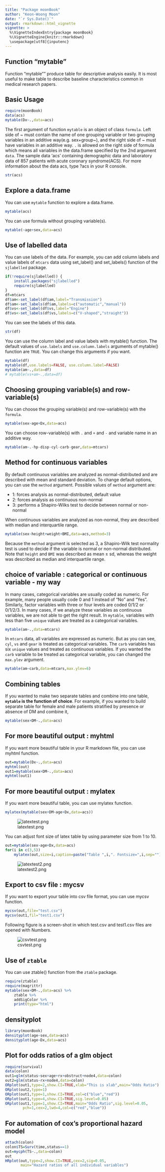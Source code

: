 ```yaml
---
title: "Package moonBook"
author: "Keon-Woong Moon"
date: "`r Sys.Date()`"
output: rmarkdown::html_vignette
vignette: >
  %\VignetteIndexEntry{package moonBook}
  %\VignetteEngine{knitr::rmarkdown}
  \usepackage[utf8]{inputenc}
---
```



## Function "mytable"

Function "mytable"" produce table for descriptive analysis easily. It is most useful to make table to describe baseline characteristics common in medical research papers. 

## Basic Usage

```r
require(moonBook)
data(acs)
mytable(Dx~.,data=acs)
```

The first argument of function `mytable` is an object of class `formula`. Left side of ~ must contain the name of one grouping variable or two grouping variables in an additive way(e.g. sex+group~), and the right side of ~ must have variables in an additive way. `.` is allowed on the right side of formula which means all variables in the data.frame specified by the 2nd argument `data`. The sample data 'acs' containing demographic data and laboratory data of 857 patients with acute coronary syndrome(ACS). For more information about the data acs, type ?acs in your R console.  

```r
str(acs)
```

## Explore a data.frame

You can use `mytable` function to explore a data.frame. 

```r
mytable(acs)
```

You can use formula without grouping variable(s).

```r
mytable(~age+sex,data=acs)
```


## Use of labelled data

You can use labels of the data. For example, you can add column labels and value labels of `mtcars` data using set_label() and set_labels() function of the `sjlabelled` package.

```r
if(!require(sjlabelled)) {
    install.packages("sjlabelled")
    require(sjlabelled)
}
df=mtcars
df$am<-set_label(df$am,label="Transmission")
df$am<-set_labels(df$am,labels=c("automatic","manual"))
df$vs<-set_label(df$vs,label="Engine")
df$vs<-set_labels(df$vs,labels=c("V-shaped","straight"))
```

You can see the labels of this data.

```r
str(df)
```

You can use the column label and value labels with mytable() function. The default values of `use.labels` and `use.column.labels` arguments of mytable() function are `TRUE`. You can change this arguments if you want.

```r
mytable(df)
mytable(df,use.labels=FALSE, use.column.label=FALSE)
mytable(am~.,data=df)
# mytable(vs+am~.,data=df)
```

## Choosing grouping variable(s) and row-variable(s)

You can choose the grouping variable(s) and row-variable(s) with the `formula`. 

```r
mytable(sex~age+Dx,data=acs)
```

You can choose row-variable(s) with `.` and `+` and `-` and variable name in an additive way.

```r
mytable(am~.-hp-disp-cyl-carb-gear,data=mtcars)
```

## Method for continuous variables

By default continuous variables are analyzed as normal-distributed and are described with mean and standard deviation. To change default options, you can use the `method` argument. Possible values of `method` argument are:

- 1: forces analysis as normal-distributed, default value
- 2: forces analysis as continuous non-normal
- 3: performs a Shapiro-Wilks test to decide between normal or non-normal

When continuous variables are analyzed as non-normal, they are described with median and interquartile range.

```r
mytable(sex~height+weight+BMI,data=acs,method=3)
```

Because the `method` argument is selected as 3, a Shapiro-Wilk test normality test is used to decide if the variable is normal or non-normal distributed. Note that `height` and `BMI` was described as mean $\pm$ sd, whereas the weight was described as median and interquartile range. 

## choice of variable : categorical or continuous variable - my way

In many cases, categorical variables are usually coded as numeric. For example, many people usually code 0 and 1 instead of "No" and "Yes". Similarly, factor variables with three or four levels are coded 0/1/2 or 0/1/2/3. In many cases, if we analyze these variables as continuous variables, we are not able to get the right result. In `mytable`, variables with less than five `unique` values are treated as a categorical variables. 

```r
mytable(am~.,data=mtcars)
```

In `mtcars` data, all variables are expressed as numeric. But as you can see, `cyl`, `vs` and `gear` is treated as categorical variables. The `carb` variables has six `unique` values and treated as continuous variables. If you wanted the `carb` variable to be treated as categorical variable, you can changed the `max.ylev` argument.

```r
mytable(am~carb,data=mtcars,max.ylev=6)
```

## Combining tables

If you wanted to make two separate tables and combine into one table, **`mytable` is the function of choice**. For example, if you wanted to build separate table for female and male patients stratified by presence or absence of DM and combine it, 

```r
mytable(sex+DM~.,data=acs)

```

## For more beautiful output : myhtml

If you want more beautiful table in your R markdown file, you can use myhtml function.

```r
out=mytable(Dx~.,data=acs)
myhtml(out)
out1=mytable(sex+DM~.,data=acs)
myhtml(out1)
```

## For more beautiful output : mylatex 

If you want more beautiful table, you can use mylatex function.

```r
mylatex(mytable(sex+DM~age+Dx,data=acs))
```

![latextest.png](../inst/extdata/latextest.png)

You can adjust font size of latex table by using parameter size from 1 to 10.
```r
out=mytable(sex~age+Dx,data=acs)
for(i in c(3,5)) 
    mylatex(out,size=i,caption=paste("Table ",i,". Fontsize=",i,sep=""))
```

![latextest2.png](../inst/extdata/latextest.png)

## Export to csv file : mycsv

If you want to export your table into csv file format, you can use mycsv function.

```r
mycsv(out,file="test.csv")
mycsv(out1,fil="test1.csv")
```

Following figure is a screen-shot in which test.csv and test1.csv files are opened with Numbers. 

![csvtest.png](../inst/extdata/csvtest.png)


## Use of `ztable`

You can use ztable() function from the `ztable` package.

```r
require(ztable)
require(magrittr)
mytable(sex+DM~.,data=acs) %>%
    ztable %>%
    addSigColor %>%
    print(type="html")
```

## densityplot

```r
library(moonBook)
densityplot(age~sex,data=acs)
densityplot(age~Dx,data=acs)
```

## Plot for odds ratios of a glm object

```r
require(survival)
data(colon)
out1=glm(status~sex+age+rx+obstruct+node4,data=colon)
out2=glm(status~rx+node4,data=colon)
ORplot(out1,type=2,show.CI=TRUE,xlab="This is xlab",main="Odds Ratio")
ORplot(out2,type=1)
ORplot(out1,type=1,show.CI=TRUE,col=c("blue","red"))
ORplot(out1,type=4,show.CI=TRUE,sig.level=0.05)
ORplot(out1,type=1,show.CI=TRUE,main="Odds Ratio",sig.level=0.05,
        pch=1,cex=2,lwd=4,col=c("red","blue"))
```

## For automation of cox's proportional hazard model

```r
attach(colon)
colon$TS=Surv(time,status==1)
out=mycph(TS~.,data=colon)
out
HRplot(out,type=2,show.CI=TRUE,cex=2,sig=0.05,
       main="Hazard ratios of all individual variables")
```
